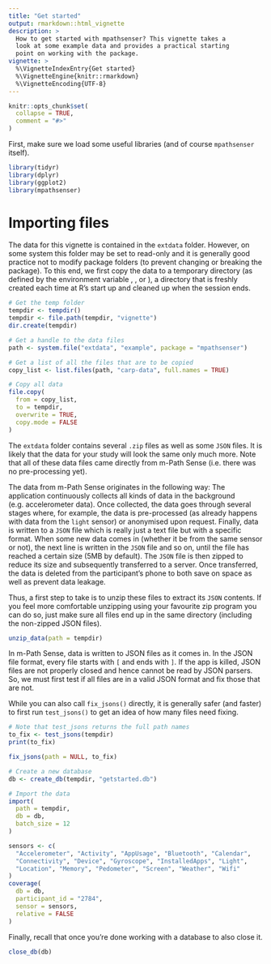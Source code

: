 ```yaml
---
title: "Get started"
output: rmarkdown::html_vignette
description: >
  How to get started with mpathsenser? This vignette takes a 
  look at some example data and provides a practical starting
  point on working with the package.
vignette: >
  %\VignetteIndexEntry{Get started}
  %\VignetteEngine{knitr::rmarkdown}
  %\VignetteEncoding{UTF-8}
---
```


```r
knitr::opts_chunk$set(
  collapse = TRUE,
  comment = "#>"
)
```

First, make sure we load some useful libraries (and of course `mpathsenser` itself).

```r
library(tidyr)
library(dplyr)
library(ggplot2)
library(mpathsenser)
```

# Importing files

The data for this vignette is contained in the `extdata` folder. However, on some system this folder may be set to read-only and it is generally good practice not to modify package folders (to prevent changing or breaking the package). To this end, we first copy the data to a temporary directory (as defined by the environment variable \code{TMPDIR}, \code{TMP}, or \code{TEMP}), a directory that is freshly created each time at R's start up and cleaned up when the session ends.

```r
# Get the temp folder
tempdir <- tempdir()
tempdir <- file.path(tempdir, "vignette")
dir.create(tempdir)

# Get a handle to the data files
path <- system.file("extdata", "example", package = "mpathsenser")

# Get a list of all the files that are to be copied
copy_list <- list.files(path, "carp-data", full.names = TRUE)

# Copy all data
file.copy(
  from = copy_list,
  to = tempdir,
  overwrite = TRUE,
  copy.mode = FALSE
)
```

The `extdata` folder contains several `.zip` files as well as some `JSON` files. It is likely that the data for your study will look the same only much more. Note that all of these data files came directly from m-Path Sense (i.e. there was no pre-processing yet).

The data from m-Path Sense originates in the following way: The application continuously collects all kinds of data in the background (e.g. accelerometer data). Once collected, the data goes through several stages where, for example, the data is pre-processed (as already happens with data from the `light` sensor) or anonymised upon request. Finally, data is written to a `JSON` file which is really just a text file but with a specific format. When some new data comes in (whether it be from the same sensor or not), the next line is written in the `JSON` file and so on, until the file has reached a certain size (5MB by default). The `JSON` file is then zipped to reduce its size and subsequently transferred to a server. Once transferred, the data is deleted from the participant's phone to both save on space as well as prevent data leakage.

Thus, a first step to take is to unzip these files to extract its `JSON` contents. If you feel more comfortable unzipping using your favourite zip program you can do so, just make sure all files end up in the same directory (including the non-zipped JSON files).

```r
unzip_data(path = tempdir)
```

In m-Path Sense, data is written to JSON files as it comes in. In the JSON file format, every file starts with `[` and ends with `]`. If the app is killed, JSON files are not properly closed and hence cannot be read by JSON parsers. So, we must first test if all files are in a valid JSON format and fix those that are not.

While you can also call `fix_jsons()` directly, it is generally safer (and faster) to first run `test_jsons()` to get an idea of how many files need fixing.

```r
# Note that test_jsons returns the full path names
to_fix <- test_jsons(tempdir)
print(to_fix)

fix_jsons(path = NULL, to_fix)
```

```r
# Create a new database
db <- create_db(tempdir, "getstarted.db")

# Import the data
import(
  path = tempdir,
  db = db,
  batch_size = 12
)
```

```r
sensors <- c(
  "Accelerometer", "Activity", "AppUsage", "Bluetooth", "Calendar",
  "Connectivity", "Device", "Gyroscope", "InstalledApps", "Light",
  "Location", "Memory", "Pedometer", "Screen", "Weather", "Wifi"
)
coverage(
  db = db,
  participant_id = "2784",
  sensor = sensors,
  relative = FALSE
)
```

Finally, recall that once you're done working with a database to also close it.

```r
close_db(db)
```
